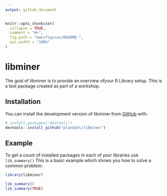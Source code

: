 ```yaml
---
output: github_document
---
```


<!-- README.md is generated from README.Rmd. Please edit that file -->

```r
knitr::opts_chunk$set(
  collapse = TRUE,
  comment = "#>",
  fig.path = "man/figures/README-",
  out.width = "100%"
)
```

# libminer

<!-- badges: start -->
<!-- badges: end -->

The goal of libminer is to provide an overview ofyour R Library setup.
This is a test package created as part of a workshop.

## Installation

You can install the development version of libminer from [GitHub](https://github.com/) with:

``` r
# install.packages("devtools")
devtools::install_github("plandahl/libminer")
```

## Example

To get a count of installed packages in each of your libraries use `lib_summary()`
This is a basic example which shows you how to solve a common problem:

```r
library(libminer)

lib_summary()
lib_summary(TRUE)

```
